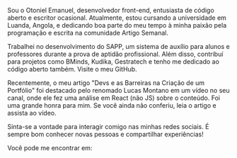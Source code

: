
<Title>Aspirante a desenvolvedor de software</Title>

<LineBreak />

Sou o Otoniel Emanuel, desenvolvedor front-end, entusiasta de código aberto e escritor ocasional. Atualmente, estou cursando a universidade em Luanda, Angola, e dedicando boa parte do meu tempo à minha paixão pela programação e escrita na comunidade <Links olink="https://web.facebook.com/artigosemanal">Artigo Semanal</Links>.

<LineBreak />

Trabalhei no desenvolvimento do <Links olink="https://www.linkedin.com/posts/euotiniel_ol%C3%A1-entusiastas-da-inova%C3%A7%C3%A3o-eu-otoniel-activity-7105292648080404480-XaZI?utm_source=share&utm_medium=member_desktop">SAPP</Links>, um sistema de auxílio para alunos e professores durante a prova de aptidão profissional. Além disso, contribuí para projetos como <Links olink="https://bminds.ao/">BMinds</Links>, <Links olink="">Kudika</Links>, <Links olink="https://www.linkedin.com/showcase/b2b-sales-marketing-forum-ao/">Gestratech</Links> e  tenho me dedicado ao código aberto também. Visite o meu <Links olink="https://github.com/euotiniel">GitHub</Links>.

<LineBreak />

Recentemente, o meu artigo "Devs e as Barreiras na Criação de um Portfólio" foi destacado pelo renomado <Links olink="https://twitter.com/lucas_montano">Lucas Montano</Links> em um vídeo no seu canal, onde ele fez uma análise em React (não JS) sobre o conteúdo. Foi uma grande honra para mim. Se você ainda não conferiu, leia o <Links olink="/blog/1.article-devs-e-as-barreiras-na-criacao-de-um-portfolio">artigo</Links> e assista ao <Links olink="https://www.youtube.com/watch?v=teU_RL7QOT4&t=15s">vídeo</Links>.

<LineBreak />

Sinta-se a vontade para interagir comigo nas minhas redes sociais. É sempre bom conhecer novas pessoas e compartilhar experiências!

<LineBreak />

Você pode me encontrar em:

<LineBreak />

<Sicial />